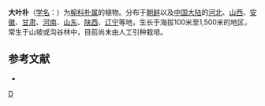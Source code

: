 {{Speciesbox 
| genus = Celtis
| species = koraiensis
| authority = [[中井猛之进|Nakai]]
}}
'''大叶朴'''（[[学名|学名]]：{{lang|la|''Celtis koraiensis''}}）为[[榆科|榆科]][[朴属|朴属]]的植物。分布于[[朝鲜|朝鲜]]以及[[中国大陆|中国大陆]]的[[河北|河北]]、[[山西|山西]]、[[安徽|安徽]]、[[甘肃|甘肃]]、[[河南|河南]]、[[山东|山东]]、[[陕西|陕西]]、[[辽宁|辽宁]]等地，生长于海拔100米至1,500米的地区，常生于山坡或沟谷林中，目前尚未由人工引种栽培。

== 参考文献 ==
<div class="references-small">
* {{cite web| url =http://www.bioinfo.cn/db05/KmzwSpecies.php?action=view&id=22578| title =大叶朴| work =《中国高等植物数据库全库》| publisher =中国科学院微生物研究所| author =昆明植物研究所| accessdate =2009-02-25| deadurl =yes| archiveurl =https://web.archive.org/web/20160305064335/http://www.bioinfo.cn/db05/KmzwSpecies.php?action=view&id=22578| archivedate =2016-03-05}}
</div>
{{Taxonbar|from=Q1784359}}

[[Category:朴属|D]]
